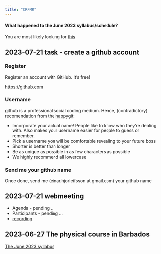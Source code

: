 ```yaml
---
title: "CRFMR"
---
```


#### What happened to the June 2023 syllabus/schedule?

You are most likely looking for [this](schedule2023-06.qmd)

## 2023-07-21 task - create a github account

### Register

Register an account with GitHub. It’s free!

[https://github.com](https://github.com)

### Username

github is a professional social coding medium. Hence, (contradictory) recomendation from the [happygit](https://happygitwithr.com):

* Incorporate your actual name! People like to know who they’re dealing with. Also makes your username easier for people to guess or remember.
* Pick a username you will be comfortable revealing to your future boss
* Shorter is better than longer
* Be as unique as possible in as few characters as possible
* We highly recommend all lowercase

### Send me your github name

Once done, send me (einar.hjorleifsson at gmail.com) your github name

## 2023-07-21 webmeeting

* Agenda - pending ...
* Participants - pending ...
* [recording](https://crfmsecretariat2-my.sharepoint.com/:v:/g/personal/admin_crfmsecretariat2_onmicrosoft_com/EYzElk6lAjdNlciiX7tjD2oB8lPfnIKqVIhpnwzaO3ULgQ?e=0cSTaW)

## 2023-06-27 The physical course in Barbados

[The June 2023 syllabus](schedule2023-06.qmd)


